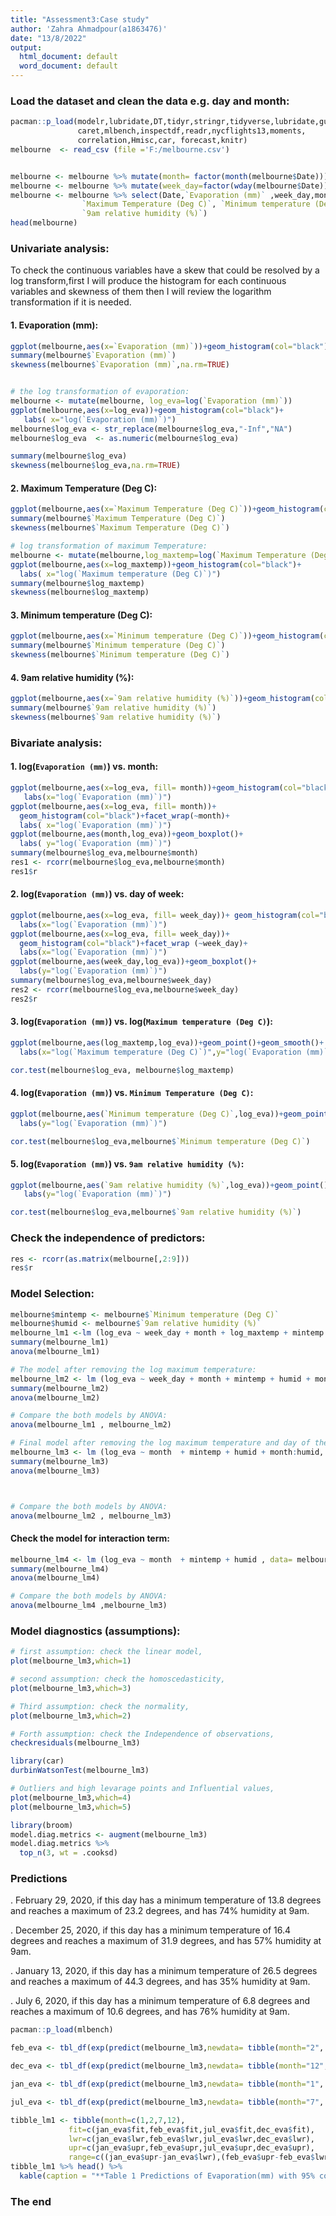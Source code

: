 ---
title: "Assessment3:Case study"
author: 'Zahra Ahmadpour(a1863476)'
date: "13/8/2022"
output:
  html_document: default
  word_document: default
---



### Load the dataset and clean the data e.g. day and month:

```{r}
pacman::p_load(modelr,lubridate,DT,tidyr,stringr,tidyverse,lubridate,gutenbergr,
               caret,mlbench,inspectdf,readr,nycflights13,moments, 
               correlation,Hmisc,car, forecast,knitr)
melbourne  <- read_csv (file ='F:/melbourne.csv')


melbourne <- melbourne %>% mutate(month= factor(month(melbourne$Date)))
melbourne <- melbourne %>% mutate(week_day=factor(wday(melbourne$Date)))
melbourne <- melbourne %>% select(Date,`Evaporation (mm)` ,week_day,month,
                `Maximum Temperature (Deg C)`, `Minimum temperature (Deg C)`,
                `9am relative humidity (%)`)
head(melbourne)
```


### Univariate analysis:

To check the continuous variables have a skew that could be resolved by a log transform,first I will produce the histogram for each continuous variables and skewness of them then I will review the logarithm transformation if it is needed.

#### 1. Evaporation (mm):
  
```{r}
ggplot(melbourne,aes(x=`Evaporation (mm)`))+geom_histogram(col="black")
summary(melbourne$`Evaporation (mm)`)
skewness(melbourne$`Evaporation (mm)`,na.rm=TRUE)


# the log transformation of evaporation:
melbourne <- mutate(melbourne, log_eva=log(`Evaporation (mm)`))
ggplot(melbourne,aes(x=log_eva))+geom_histogram(col="black")+
   labs( x="log(`Evaporation (mm)`)")
melbourne$log_eva <- str_replace(melbourne$log_eva,"-Inf","NA")
melbourne$log_eva  <- as.numeric(melbourne$log_eva)

summary(melbourne$log_eva)
skewness(melbourne$log_eva,na.rm=TRUE)

```

#### 2. Maximum Temperature (Deg C):

```{r}
ggplot(melbourne,aes(x=`Maximum Temperature (Deg C)`))+geom_histogram(col="black")
summary(melbourne$`Maximum Temperature (Deg C)`)
skewness(melbourne$`Maximum Temperature (Deg C)`)

# log transformation of maximum Temperature:
melbourne <- mutate(melbourne,log_maxtemp=log(`Maximum Temperature (Deg C)`))
ggplot(melbourne,aes(x=log_maxtemp))+geom_histogram(col="black")+
  labs( x="log(`Maximum temperature (Deg C)`)")
summary(melbourne$log_maxtemp)
skewness(melbourne$log_maxtemp)
```

#### 3. Minimum temperature (Deg C):

```{r}
ggplot(melbourne,aes(x=`Minimum temperature (Deg C)`))+geom_histogram(col="black")
summary(melbourne$`Minimum temperature (Deg C)`)
skewness(melbourne$`Minimum temperature (Deg C)`)
```

#### 4. 9am relative humidity (%):

```{r}
ggplot(melbourne,aes(x=`9am relative humidity (%)`))+geom_histogram(col="black")
summary(melbourne$`9am relative humidity (%)`)
skewness(melbourne$`9am relative humidity (%)`)
```

### Bivariate analysis:

#### 1. log(`Evaporation (mm)`) vs. month:

```{r}
ggplot(melbourne,aes(x=log_eva, fill= month))+geom_histogram(col="black")+
   labs(x="log(`Evaporation (mm)`)")
ggplot(melbourne,aes(x=log_eva, fill= month))+
  geom_histogram(col="black")+facet_wrap(~month)+
  labs( x="log(`Evaporation (mm)`)")
ggplot(melbourne,aes(month,log_eva))+geom_boxplot()+
  labs( y="log(`Evaporation (mm)`)")
summary(melbourne$log_eva,melbourne$month)
res1 <- rcorr(melbourne$log_eva,melbourne$month)
res1$r
```

#### 2. log(`Evaporation (mm)`) vs. day of week:

```{r}
ggplot(melbourne,aes(x=log_eva, fill= week_day))+ geom_histogram(col="black")+
  labs(x="log(`Evaporation (mm)`)")
ggplot(melbourne,aes(x=log_eva, fill= week_day))+
  geom_histogram(col="black")+facet_wrap (~week_day)+
  labs(x="log(`Evaporation (mm)`)")
ggplot(melbourne,aes(week_day,log_eva))+geom_boxplot()+
  labs(y="log(`Evaporation (mm)`)")
summary(melbourne$log_eva,melbourne$week_day)
res2 <- rcorr(melbourne$log_eva,melbourne$week_day)
res2$r
```

#### 3. log(`Evaporation (mm)`) vs. log(`Maximum temperature (Deg C)`):

```{r}
ggplot(melbourne,aes(log_maxtemp,log_eva))+geom_point()+geom_smooth()+
  labs(x="log(`Maximum temperature (Deg C)`)",y="log(`Evaporation (mm)`)")

cor.test(melbourne$log_eva, melbourne$log_maxtemp)
```

#### 4. log(`Evaporation (mm)`) vs. `Minimum Temperature (Deg C)`:

```{r}
ggplot(melbourne,aes(`Minimum temperature (Deg C)`,log_eva))+geom_point()+geom_smooth()+
  labs(y="log(`Evaporation (mm)`)")

cor.test(melbourne$log_eva,melbourne$`Minimum temperature (Deg C)`)
```

#### 5. log(`Evaporation (mm)`) vs. `9am relative humidity (%)`:

```{r}
ggplot(melbourne,aes(`9am relative humidity (%)`,log_eva))+geom_point()+geom_smooth()+
   labs(y="log(`Evaporation (mm)`)")

cor.test(melbourne$log_eva,melbourne$`9am relative humidity (%)`)
```

### Check the independence of predictors:

```{r}
res <- rcorr(as.matrix(melbourne[,2:9]))
res$r
```

### Model Selection:

```{r}
melbourne$mintemp <- melbourne$`Minimum temperature (Deg C)`
melbourne$humid <- melbourne$`9am relative humidity (%)`
melbourne_lm1 <-lm (log_eva ~ week_day + month + log_maxtemp + mintemp + humid +  month:humid, data= melbourne)
summary(melbourne_lm1)
anova(melbourne_lm1)

# The model after removing the log maximum temperature:
melbourne_lm2 <- lm (log_eva ~ week_day + month + mintemp + humid + month:humid, data= melbourne)
summary(melbourne_lm2) 
anova(melbourne_lm2)

# Compare the both models by ANOVA:
anova(melbourne_lm1 , melbourne_lm2)

# Final model after removing the log maximum temperature and day of the week:
melbourne_lm3 <- lm (log_eva ~ month  + mintemp + humid + month:humid, data= melbourne)
summary(melbourne_lm3) 
anova(melbourne_lm3)



# Compare the both models by ANOVA:
anova(melbourne_lm2 , melbourne_lm3)
```

#### Check the model for interaction term:

```{r}
melbourne_lm4 <- lm (log_eva ~ month  + mintemp + humid , data= melbourne)
summary(melbourne_lm4)
anova(melbourne_lm4)

# Compare the both models by ANOVA:
anova(melbourne_lm4 ,melbourne_lm3)


```
 
### Model diagnostics (assumptions):

```{r}
# first assumption: check the linear model,
plot(melbourne_lm3,which=1)

# second assumption: check the homoscedasticity,
plot(melbourne_lm3,which=3)

# Third assumption: check the normality,
plot(melbourne_lm3,which=2)

# Forth assumption: check the Independence of observations,
checkresiduals(melbourne_lm3)

library(car)
durbinWatsonTest(melbourne_lm3)

# Outliers and high levarage points and Influential values,
plot(melbourne_lm3,which=4)
plot(melbourne_lm3,which=5)

library(broom)
model.diag.metrics <- augment(melbourne_lm3)
model.diag.metrics %>%
  top_n(3, wt = .cooksd)
```


### Predictions

. February 29, 2020, if this day has a minimum temperature of 13.8 degrees and reaches a
maximum of 23.2 degrees, and has 74% humidity at 9am.

. December 25, 2020, if this day has a minimum temperature of 16.4 degrees and reaches a
maximum of 31.9 degrees, and has 57% humidity at 9am.

. January 13, 2020, if this day has a minimum temperature of 26.5 degrees and reaches a
maximum of 44.3 degrees, and has 35% humidity at 9am.

. July 6, 2020, if this day has a minimum temperature of 6.8 degrees and reaches a maximum of 10.6 degrees, and has 76% humidity at 9am.


```{r}

pacman::p_load(mlbench)

feb_eva <- tbl_df(exp(predict(melbourne_lm3,newdata= tibble(month="2", mintemp=13.8, humid=74),interval="confidence")))

dec_eva <- tbl_df(exp(predict(melbourne_lm3,newdata= tibble(month="12", mintemp=16.4, humid=57),interval="confidence")))

jan_eva <- tbl_df(exp(predict(melbourne_lm3,newdata= tibble(month="1", mintemp=26.5, humid=57),interval="confidence")))

jul_eva <- tbl_df(exp(predict(melbourne_lm3,newdata= tibble(month="7", mintemp=6.8, humid=76),interval="confidence")))

tibble_lm1 <- tibble(month=c(1,2,7,12),
             fit=c(jan_eva$fit,feb_eva$fit,jul_eva$fit,dec_eva$fit),
             lwr=c(jan_eva$lwr,feb_eva$lwr,jul_eva$lwr,dec_eva$lwr),
             upr=c(jan_eva$upr,feb_eva$upr,jul_eva$upr,dec_eva$upr),
             range=c((jan_eva$upr-jan_eva$lwr),(feb_eva$upr-feb_eva$lwr),(jul_eva$upr-jul_eva$lwr),(dec_eva$upr-dec_eva$lwr)))
tibble_lm1 %>% head() %>%
  kable(caption = "**Table 1 Predictions of Evaporation(mm) with 95% confidence intervals.**", digits=2)

```

### The end

